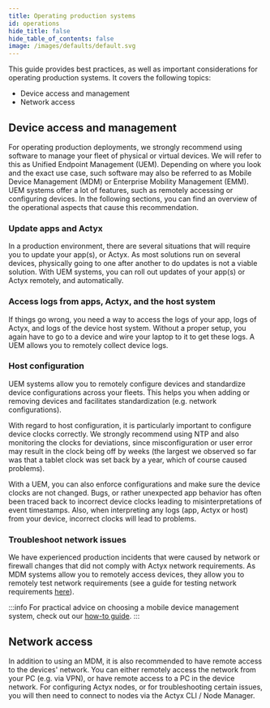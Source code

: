 ```yaml
---
title: Operating production systems
id: operations
hide_title: false
hide_table_of_contents: false
image: /images/defaults/default.svg
---
```


This guide provides best practices, as well as important considerations for operating production systems. It covers the following topics:

- Device access and management
- Network access

## Device access and management

For operating production deployments, we strongly recommend using software to manage your fleet of physical or virtual devices.
We will refer to this as Unified Endpoint Management (UEM).
Depending on where you look and the exact use case, such software may also be referred to as Mobile Device Management (MDM) or Enterprise Mobility Management (EMM).
UEM systems offer a lot of features, such as remotely accessing or configuring devices.
In the following sections, you can find an overview of the operational aspects that cause this recommendation.

### Update apps and Actyx

In a production environment, there are several situations that will require you to update your app(s), or Actyx. 
As most solutions run on several devices, physically going to one after another to do updates is not a viable solution. 
With UEM systems, you can roll out updates of your app(s) or Actyx remotely, and automatically.

### Access logs from apps, Actyx, and the host system

If things go wrong, you need a way to access the logs of your app, logs of Actyx, and logs of the device host system. 
Without a proper setup, you again have to go to a device and wire your laptop to it to get these logs. 
A UEM allows you to remotely collect device logs.

### Host configuration

UEM systems allow you to remotely configure devices and standardize device configurations across your fleets.
This helps you when adding or removing devices and facilitates standardization (e.g. network configurations).

With regard to host configuration, it is particularly important to configure device clocks correctly.
We strongly recommend using NTP and also monitoring the clocks for deviations, since misconfiguration or user error may result in the clock being off by weeks (the largest we observed so far was that a tablet clock was set back by a year, which of course caused problems).

With a UEM, you can also enforce configurations and make sure the device clocks are not changed.
Bugs, or rather unexpected app behavior has often been traced back to incorrect device clocks leading to misinterpretations of event timestamps.
Also, when interpreting any logs (app, Actyx or host) from your device, incorrect clocks will lead to problems.

### Troubleshoot network issues

We have experienced production incidents that were caused by network or firewall changes that did not comply with Actyx network requirements.
As MDM systems allow you to remotely access devices, they allow you to remotely test network requirements (see a guide for testing network requirements [here](../how-to/monitoring-debugging/network-requirements.mdx)).

:::info
For practical advice on choosing a mobile device management system, check out our [how-to guide](../how-to/operations/device-management.mdx).
:::

## Network access

In addition to using an MDM, it is also recommended to have remote access to the devices' network.
You can either remotely access the network from your PC (e.g. via VPN), or have remote access to a PC in the device network.
For configuring Actyx nodes, or for troubleshooting certain issues, you will then need to connect to nodes via the Actyx CLI / Node Manager.

